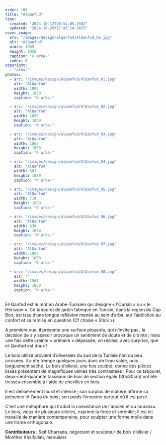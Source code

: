 ```yaml
---
order: 100
title: "AlQanfud"
time:
  created: "2024-10-12T20:54:05.150Z"
  updated: "2024-10-26T17:43:24.387Z"
cover_image:
  src: "/images/design/alqanfud/AlQanfud_01.jpg"
  alt: "AlQanfud"
  width: 1805
  height: 1050
  caption: "© arba-"
  index: 0
copyright:
  - "arba-"
photos:
  - src: "/images/design/alqanfud/AlQanfud_01.jpg"
    alt: "AlQanfud"
    width: 1805
    height: 1050
    caption: "© arba-"

  - src: "/images/design/alqanfud/AlQanfud_02.jpg"
    alt: "AlQanfud"
    width: 1050
    height: 1050
    caption: "© arba-"

  - src: "/images/design/alqanfud/AlQanfud_03.jpg"
    alt: "AlQanfud"
    width: 1867
    height: 1050
    caption: "© arba-"

  - src: "/images/design/alqanfud/AlQanfud_04.jpg"
    alt: "AlQanfud"
    width: 603
    height: 1050
    caption: "© arba-"

  - src: "/images/design/alqanfud/AlQanfud_05.jpg"
    alt: "AlQanfud"
    width: 719
    height: 1050
    caption: "© arba-"

  - src: "/images/design/alqanfud/AlQanfud_06.jpg"
    alt: "AlQanfud"
    width: 630
    height: 1050
    caption: "© arba-"

  - src: "/images/design/alqanfud/AlQanfud_07.jpg"
    alt: "AlQanfud"
    width: 1867
    height: 1050
    caption: "© arba-"

  - src: "/images/design/alqanfud/AlQanfud_08.png"
    alt: ""
    width: 1561
    height: 1050
    caption: "© arba-"
---
```


El-Qanfud est le mot en Arabe-Tunisien qui désigne « l‘Oursin » ou « le Hérisson ».
Ce tabouret de jardin fabriqué en Tunisie, dans la region du Cap Bon, est issu d’une longue refléxion menée au sein d’arba, sur l’addiction au confort et sa remise en question (Cf chaise « Stick »).

A première vue, il présente une surface piquante, qui n’invite pas ; la décision de s’y asseoir provoque un sentiment de doute et de crainte ; mais une fois cette crainte « primaire » dépassée, on réalise, avec surprise, que el-Qanfud est doux !

Le bois utilisé provient d’oliveraies du sud de la Tunisie non ou peu arrosées. Il a été trempé quelques jours dans de l’eau salée, puis longuement sèché. Le bois d’olivier, une fois sculpté, donne des pièces lisses présentant de magnifiques veines très contrastées : Pour ce tabouret, deux-cent-quarante tasseaux de bois de section égale (30x30cm) ont été tressés ensemble à l'aide de chevilles en bois.

Il est délibérément lourd et intense ; son surplus de matière affirme sa présence et l’aura du bois ; son poids l’enracine partout où il est posé.

C'est une métaphore qui traduit la coexistance de l'ancien et du nouveau. Le bois, vieux de plusieurs siècles, exprime la force et sérénité ; il est ici travaillé de manière contemporaine, pour sculpter une forme molle dans une trame orthogonale.

**Contributeurs** : Seif Charrada, négociant et sculpteur de bois d’olivier / Monther Khalfallah, menuisier.
